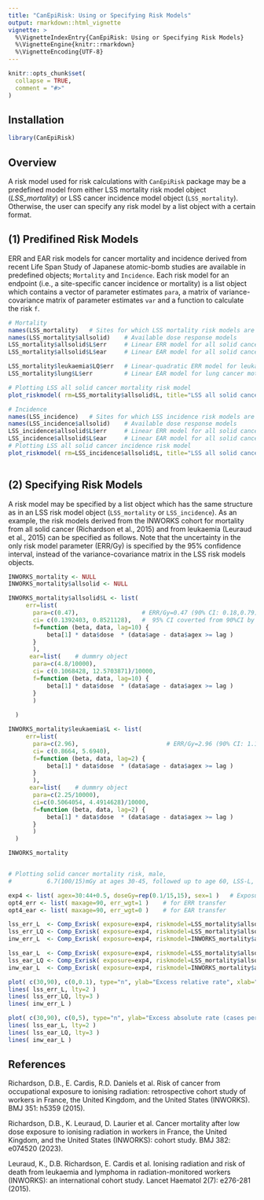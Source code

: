 ```yaml
---
title: "CanEpiRisk: Using or Specifying Risk Models"
output: rmarkdown::html_vignette
vignette: >
  %\VignetteIndexEntry{CanEpiRisk: Using or Specifying Risk Models}
  %\VignetteEngine{knitr::rmarkdown}
  %\VignetteEncoding{UTF-8}
---
```


```r
knitr::opts_chunk$set(
  collapse = TRUE,
  comment = "#>"
)
```

## Installation
```r
library(CanEpiRisk)
```

## Overview

A risk model used for risk calculations with `CanEpiRisk` package may be a predefined model from either LSS mortality risk model object (*LSS_mortality*) or LSS cancer incidence model object (`LSS_mortality`). Otherwise, the user can specify any risk model by a list object with a certain format. 



## (1) Predifined Risk Models

ERR and EAR risk models for cancer mortality and incidence derived from recent Life Span Study of Japanese atomic-bomb studies are available in predefined objects; `Mortality` and `Incidence`. Each risk model for an endpoint (i.e., a site-specific cancer incidence or mortality) is a list object which contains a vector of parameter estimates `para`, a matrix of variance-covariance matrix of parameter estimates `var` and a function to calculate the risk `f`.

```r
# Mortality
names(LSS_mortality)   # Sites for which LSS mortality risk models are available
names(LSS_mortality$allsolid)    # Available dose response models
LSS_mortality$allsolid$L$err     # Linear ERR model for all solid cancer motality
LSS_mortality$allsolid$L$ear     # Linear EAR model for all solid cancer motality

LSS_mortality$leukaemia$LQ$err   # Linear-quadratic ERR model for leukaemia motality
LSS_mortality$lung$L$err         # Linear EAR model for lung cancer motality

# Plotting LSS all solid cancer mortality risk model
plot_riskmodel( rm=LSS_mortality$allsolid$L, title="LSS all solid cancer mortality, Linear",  leg_pos=c(0.4, 0.95) )

# Incidence
names(LSS_incidence)   # Sites for which LSS incidence risk models are available
names(LSS_incidence$allsolid)    # Available dose response models
LSS_incidence$allsolid$L$err     # Linear ERR model for all solid cancer incidence
LSS_incidence$allsolid$L$ear     # Linear EAR model for all solid cancer incidence
# Plotting LSS all solid cancer incidence risk model
plot_riskmodel( rm=LSS_incidence$allsolid$L, title="LSS all solid cancer incidence, Linear",  leg_pos=c(0.4, 0.95) )
  
```


## (2) Specifying Risk Models

A risk model may be specified by a list object which has the same structure as in an LSS risk model object (`LSS_mortality` or `LSS_incidence`). As an example, the risk models derived from the INWORKS cohort for mortality from all solid cancer (Richardson et al., 2015) and from leukaemia (Leuraud et al., 2015) can be specified as follows. Note that the uncertainty in the only risk model parameter (ERR/Gy) is specified by the 95% confidence interval, instead of the variance-covariance matrix in the LSS risk models objects.


```r
INWORKS_mortality <- NULL
INWORKS_mortality$allsolid <- NULL

INWORKS_mortality$allsolid$L <- list(
     err=list(
       para=c(0.47),                  # ERR/Gy=0.47 (90% CI: 0.18,0.79)  
       ci= c(0.1392403, 0.8521128),   #  95% CI coverted from 90%CI by Weibull approx.
       f=function (beta, data, lag=10) {
           beta[1] * data$dose  * (data$age - data$agex >= lag )
       }
       ),
      ear=list(    # dummry object
       para=c(4.8/10000),
       ci= c(0.1068428, 12.5703871)/10000,
       f=function (beta, data, lag=10) {
           beta[1] * data$dose  * (data$age - data$agex >= lag )
       } 
       )
 
  )

INWORKS_mortality$leukaemia$L <- list(
     err=list(
       para=c(2.96),                         # ERR/Gy=2.96 (90% CI: 1.17, 5.21) 
       ci= c(0.8664, 5.6940),
       f=function (beta, data, lag=2) {
           beta[1] * data$dose  * (data$age - data$agex >= lag )
       }
       ),
      ear=list(    # dummry object
       para=c(2.25/10000),
       ci=c(0.5064054, 4.4914628)/10000,
       f=function (beta, data, lag=2) {
           beta[1] * data$dose  * (data$age - data$agex >= lag )
       } 
       )
  )

INWORKS_mortality


# Plotting solid cancer mortality risk, male, 
#          6.7(100/15)mGy at ages 30-45, followed up to age 60, LSS-L, LSS-LQ and INWORKS models

exp4 <- list( agex=30:44+0.5, doseGy=rep(0.1/15,15), sex=1 )   # Exposure scenario
opt4_err <- list( maxage=90, err_wgt=1 )    # for ERR transfer
opt4_ear <- list( maxage=90, err_wgt=0 )    # for EAR transfer

lss_err_L  <- Comp_Exrisk( exposure=exp4, riskmodel=LSS_mortality$allsolid$L,     option=opt4_err )
lss_err_LQ <- Comp_Exrisk( exposure=exp4, riskmodel=LSS_mortality$allsolid$LQ,    option=opt4_err )
inw_err_L  <- Comp_Exrisk( exposure=exp4, riskmodel=INWORKS_mortality$allsolid$L, option=opt4_err )

lss_ear_L  <- Comp_Exrisk( exposure=exp4, riskmodel=LSS_mortality$allsolid$L,     option=opt4_ear, per=10^4 )
lss_ear_LQ <- Comp_Exrisk( exposure=exp4, riskmodel=LSS_mortality$allsolid$LQ,    option=opt4_ear, per=10^4 )
inw_ear_L  <- Comp_Exrisk( exposure=exp4, riskmodel=INWORKS_mortality$allsolid$L, option=opt4_ear, per=10^4 )

plot( c(30,90), c(0,0.1), type="n", ylab="Excess relative rate", xlab="age (years)" )
lines( lss_err_L, lty=2 )
lines( lss_err_LQ, lty=3 )
lines( inw_err_L )

plot( c(30,90), c(0,5), type="n", ylab="Excess absolute rate (cases per 10,000 person years)", xlab="age (years)" )
lines( lss_ear_L, lty=2 )
lines( lss_ear_LQ, lty=3 )
lines( inw_ear_L )


```



## References

Richardson, D.B., E. Cardis, R.D. Daniels et al. Risk of cancer from occupational exposure to ionising radiation: retrospective cohort study of workers in France, the United Kingdom, and the United States (INWORKS). BMJ 351: h5359 (2015).

Richardson, D.B., K. Leuraud, D. Laurier et al. Cancer mortality after low dose exposure to ionising radiation in workers in France, the United Kingdom, and the United States (INWORKS): cohort study. BMJ 382: e074520 (2023).

Leuraud, K., D.B. Richardson, E. Cardis et al. Ionising radiation and risk of death from leukaemia and lymphoma in radiation-monitored workers (INWORKS): an international cohort study. Lancet Haematol 2(7): e276-281 (2015).



